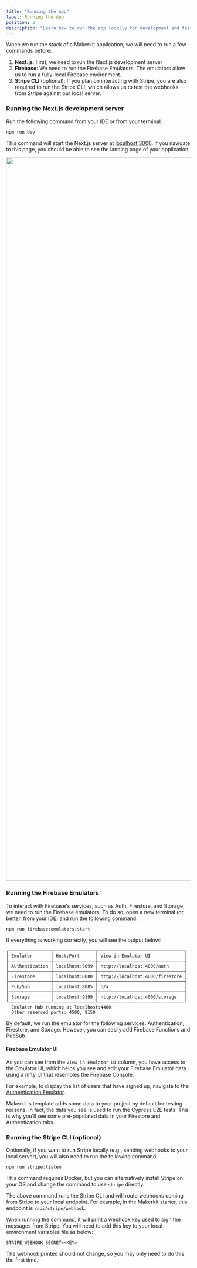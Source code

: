 ```yaml
---
title: "Running the App"
label: Running the App
position: 3
description: "Learn how to run the app locally for development and testing."
---
```


When we run the stack of a Makerkit application, we will need to run a few commands before:

1. **Next.js**: First, we need to run the Next.js development server
2. **Firebase**: We need to run the Firebase Emulators. The emulators allow us to run a fully-local Firebase environment.
3. **Stripe CLI** (optional): If you plan on interacting with Stripe, you are also required to run the Stripe CLI, which allows us to test the webhooks from Stripe against our local server.

### Running the Next.js development server

Run the following command from your IDE or from your terminal:

```bash
npm run dev
```

This command will start the Next.js server at [localhost:3000](http://localhost:3000). If you navigate to this page, you should be able to see the landing page of your application:

<Image src='/assets/images/posts/tutorial-landing-page.webp' width="2856" height="1972" />

### Running the Firebase Emulators

To interact with Firebase's services, such as Auth, Firestore, and Storage, we need to run the Firebase emulators. To do so, open a new terminal (or, better, from your IDE) and run the following command:

```
npm run firebase:emulators:start
```

If everything is working correctly, you will see the output below:

```
┌────────────────┬────────────────┬─────────────────────────────────┐
│ Emulator       │ Host:Port      │ View in Emulator UI             │
├────────────────┼────────────────┼─────────────────────────────────┤
│ Authentication │ localhost:9099 │ http://localhost:4000/auth      │
├────────────────┼────────────────┼─────────────────────────────────┤
│ Firestore      │ localhost:8080 │ http://localhost:4000/firestore │
├────────────────┼────────────────┼─────────────────────────────────┤
│ Pub/Sub        │ localhost:8085 │ n/a                             │
├────────────────┼────────────────┼─────────────────────────────────┤
│ Storage        │ localhost:9199 │ http://localhost:4000/storage   │
└────────────────┴────────────────┴─────────────────────────────────┘
  Emulator Hub running at localhost:4400
  Other reserved ports: 4500, 9150
```

By default, we run the emulator for the following services: Authentication, Firestore, and Storage. However, you can easily add Firebase Functions and PubSub.

#### Firebase Emulator UI

As you can see from the `View in Emulator UI` column, you have access to the Emulator UI, which helps you see and edit your Firebase Emulator data using a nifty UI that resembles the Firebase Console.

For example, to display the list of users that have signed up, navigate to the [Authentication Emulator](http://localhost:4000/auth).

<Alert type='info'>
  Makerkit's template adds some data to your project by default for testing reasons. In fact, the data you see is used to run the Cypress E2E tests. This is why you'll see some pre-populated data in your Firestore and Authentication tabs.
</Alert>

### Running the Stripe CLI (optional)

Optionally, if you want to run Stripe locally (e.g., sending webhooks to your local server), you will also need to run the following command:

```
npm run stripe:listen
```

This command requires Docker, but you can alternatively install Stripe on your OS and change the command to use `stripe` directly.

The above command runs the Stripe CLI and will route webhooks coming from Stripe to your local endpoint. For example, in the Makerkit starter, this endpoint is `/api/stripe/webhook`.

When running the command, it will print a webhook key used to sign the messages from Stripe. You will need to add this key to your local environment variables file as below:

```
STRIPE_WEBHOOK_SECRET=<KEY>
```

The webhook printed should not change, so you may only need to do this the first time.